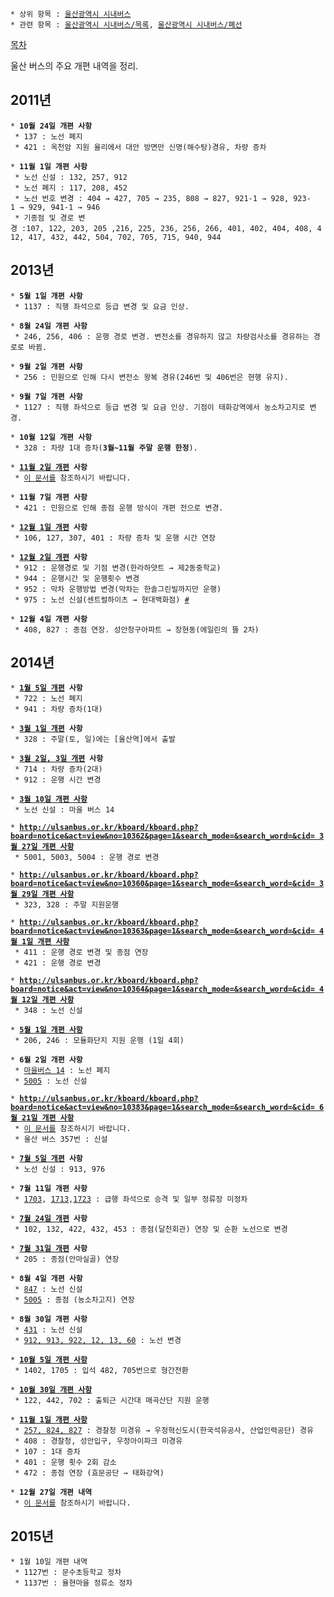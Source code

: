  * 상위 항목 : [[울산광역시 시내버스]]
 * 관련 항목 : [[울산광역시 시내버스/목록]], [[울산광역시 시내버스/폐선]]

[[목차]]

울산 버스의 주요 개편 내역을 정리.

== 2011년 ==
 * '''10월 24일 개편 사항'''
  * 137 : 노선 폐지
  * 421 : 옥천암 지원 율리에서 대안 방면만 신명(해수탕)경유, 차량 증차

 * '''11월 1일 개편 사항'''
  * 노선 신설 : 132, 257, 912 
  * 노선 폐지 : 117, 208, 452 
  * 노선 번호 변경 : 404 → 427, 705 → 235, 808 → 827, 921-1 → 928, 923-1 → 929, 941-1 → 946 
  * 기종점 및 경로 변경 :107, 122, 203, 205 ,216, 225, 236, 256, 266, 401, 402, 404, 408, 412, 417, 432, 442, 504, 702, 705, 715, 940, 944 

== 2013년 ==
 * '''5월 1일 개편 사항'''
  * 1137 : 직행 좌석으로 등급 변경 및 요금 인상.

 * '''8월 24일 개편 사항'''
  * 246, 256, 406 : 운행 경로 변경. 변전소를 경유하지 않고 차량검사소를 경유하는 경로로 바뀜.

 * '''9월 2일 개편 사항'''
  * 256 : 민원으로 인해 다시 변전소 왕복 경유(246번 및 406번은 현행 유지).

 * '''9월 7일 개편 사항'''
  * 1127 : 직행 좌석으로 등급 변경 및 요금 인상. 기점이 태화강역에서 농소차고지로 변경.

 * '''10월 12일 개편 사항'''
  * 328 : 차량 1대 증차('''3월~11월 주말 운행 한정''').

 * '''[http://ulsanbus.or.kr/kboard/kboard.php?board=notice&act=view&no=10318 11월 2일 개편] 사항'''
  * [[울산시내버스 2013년도 하반기 노선 개편|이 문서]]를 참조하시기 바랍니다.

 * '''11월 7일 개편 사항'''
  * 421 : 민원으로 인해 종점 운행 방식이 개편 전으로 변경.

 * '''[http://ulsanbus.or.kr/kboard/kboard.php?board=notice&act=view&no=10330 12월 1일 개편] 사항'''
  * 106, 127, 307, 401 : 차량 증차 및 운행 시간 연장

 * '''[http://ulsanbus.or.kr/kboard/kboard.php?board=notice&act=view&no=10332 12월 2일 개편] 사항'''
  * 912 : 운행경로 및 기점 변경(한라하얏트 → 제2동중학교)
  * 944 : 운행시간 및 운행횟수 변경
  * 952 : 막차 운행방법 변경(막차는 한솔그린빌까지만 운행)
  * 975 : 노선 신설(센트럴하이츠 → 현대백화점) [http://ulsanbus.or.kr/kboard/kboard.php?board=notice&act=view&no=10331 #]

 * '''12월 4일 개편 사항'''
  * 408, 827 : 종점 연장. 성안청구아파트 → 장현동(에일린의 뜰 2차)

== 2014년 ==
 * '''[http://ulsanbus.or.kr/kboard/kboard.php?board=notice&act=view&no=10336 1월 5일 개편] 사항'''
  * 722 : 노선 폐지
  * 941 : 차량 증차(1대)

 * '''[http://ulsanbus.or.kr/kboard/kboard.php?board=notice&act=view&no=10349 3월 1일 개편] 사항'''
  * 328 : 주말(토, 일)에는 [울산역]에서 출발

 * '''[http://ulsanbus.or.kr/kboard/kboard.php?board=notice&act=view&no=10348 3월 2일, 3일 개편] 사항'''
  * 714 : 차량 증차(2대)
  * 912 : 운행 시간 변경

 * '''[http://ulsanbus.or.kr/kboard/kboard.php?board=notice&act=view&no=10352&page=1&search_mode=&search_word=&cid= 3월 10일 개편 사항]'''
  * 노선 신설 : 마을 버스 14

 * '''[[http://ulsanbus.or.kr/kboard/kboard.php?board=notice&act=view&no=10362&page=1&search_mode=&search_word=&cid= 3월 27일 개편 사항]]'''
  * 5001, 5003, 5004 : 운행 경로 변경

 * '''[[http://ulsanbus.or.kr/kboard/kboard.php?board=notice&act=view&no=10360&page=1&search_mode=&search_word=&cid= 3월 29일 개편 사항]]'''
  * 323, 328 : 주말 지원운행

 * '''[[http://ulsanbus.or.kr/kboard/kboard.php?board=notice&act=view&no=10363&page=1&search_mode=&search_word=&cid= 4월 1일 개편 사항]]'''
  * 411 : 운행 경로 변경 및 종점 연장
  * 421 : 운행 경로 변경

 * '''[[http://ulsanbus.or.kr/kboard/kboard.php?board=notice&act=view&no=10364&page=1&search_mode=&search_word=&cid= 4월 12일 개편 사항]]'''
  * 348 : 노선 신설

 * '''[http://ulsanbus.or.kr/kboard/kboard.php?board=notice&act=view&no=10370 5월 1일 개편 사항]'''
  * 206, 246 : 모듈화단지 지원 운행 (1일 4회)

 * '''6월 2일 개편 사항'''
  * [http://ulsanbus.or.kr/kboard/kboard.php?board=notice&act=view&no=10380 마을버스 14] : 노선 폐지
  * [http://ulsanbus.or.kr/kboard/kboard.php?board=notice&act=view&no=10379 5005] : 노선 신설

 * '''[[http://ulsanbus.or.kr/kboard/kboard.php?board=notice&act=view&no=10383&page=1&search_mode=&search_word=&cid= 6월 21일 개편 사항]]'''
  * [[울산 시내버스 2014년도 상반기 노선 개편|이 문서]]를 참조하시기 바랍니다.
  * 울산 버스 357번 : 신설 

 * '''[http://ulsanbus.or.kr/kboard/kboard.php?board=notice&act=view&no=10388  7월 5일 개편] 사항'''
  * 노선 신설 : 913, 976

 * '''7월 11일 개편 사항'''
  * [http://ulsanbus.or.kr/kboard/kboard.php?board=notice&act=view&no=10397 1703], [http://ulsanbus.or.kr/kboard/kboard.php?board=notice&act=view&no=10393 1713],[http://ulsanbus.or.kr/kboard/kboard.php?board=notice&act=view&no=10393 1723] : 급행 좌석으로 승격 및 일부 정류장 미정차

 * '''[http://ulsanbus.or.kr/kboard/kboard.php?board=notice&act=view&no=10402 7월 24일 개편] 사항'''
  * 102, 132, 422, 432, 453 : 종점(달천회관) 연장 및 순환 노선으로 변경

 * '''[http://ulsanbus.or.kr/kboard/kboard.php?board=notice&act=view&no=10403 7월 31일 개편] 사항'''
  * 205 : 종점(안마실골) 연장 

 * '''8월 4일 개편 사항''' 
  * [http://ulsanbus.or.kr/kboard/kboard.php?board=notice&act=view&no=10405 847] : 노선 신설
  * [http://ulsanbus.or.kr/kboard/kboard.php?board=notice&act=view&no=10407 5005] : 종점 (농소차고지) 연장

 * '''8월 30일 개편 사항''' 
  * [http://ulsanbus.or.kr/kboard/kboard.php?board=notice&act=view&no=10414&page=1&search_mode=&search_word=&cid= 431] : 노선 신설
  * [http://ulsanbus.or.kr/kboard/kboard.php?board=notice&act=view&no=10415 912, 913, 922, 12, 13, 60] : 노선 변경

 * '''[http://www.ulsanbus.or.kr/kboard/kboard.php?board=notice&act=view&no=10425 10월 5일 개편 사항]'''
  * 1402, 1705 : 입석 482, 705번으로 형간전환

 * '''[http://ulsanbus.or.kr/kboard/kboard.php?board=notice&act=view&no=10431 10월 30일 개편 사항]'''
  * 122, 442, 702 : 출퇴근 시간대 매곡산단 지원 운행

 * '''[http://ulsanbus.or.kr/kboard/kboard.php?board=notice&act=view&no=10433 11월 1일 개편 사항]'''
  * [http://ulsanbus.or.kr/kboard/kboard.php?board=notice&act=view&no=10432 257, 824, 827] : 경찰청 미경유 → 우정혁신도시(한국석유공사, 산업인력공단) 경유
  * 408 : 경찰청, 성안입구, 우정아이파크 미경유
  * 107 : 1대 증차
  * 401 : 운행 횟수 2회 감소
  * 472 : 종점 연장 (효문공단 → 태화강역)

 * '''12월 27일 개편 내역'''
  * [[울산 시내버스 2014년도 하반기 노선 개편|이 문서]]를 참조하시기 바랍니다.

== 2015년 ==
 * 1월 10일 개편 내역
  * 1127번 : 문수초등학교 정차
  * 1137번 : 율현마을 정류소 정차
